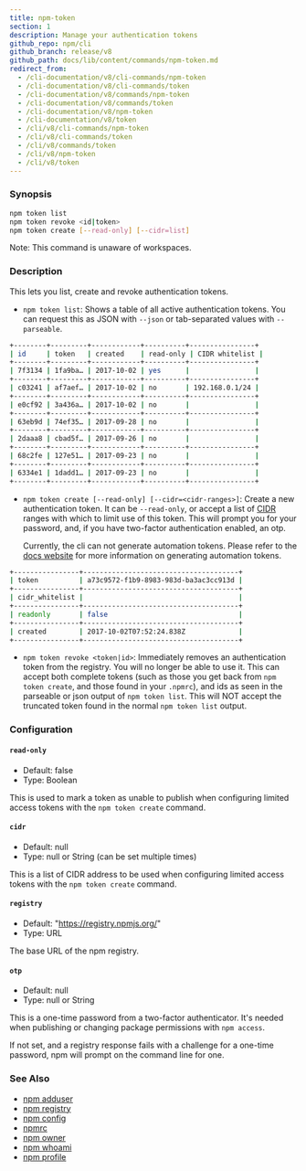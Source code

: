 ```yaml
---
title: npm-token
section: 1
description: Manage your authentication tokens
github_repo: npm/cli
github_branch: release/v8
github_path: docs/lib/content/commands/npm-token.md
redirect_from:
  - /cli-documentation/v8/cli-commands/npm-token
  - /cli-documentation/v8/cli-commands/token
  - /cli-documentation/v8/commands/npm-token
  - /cli-documentation/v8/commands/token
  - /cli-documentation/v8/npm-token
  - /cli-documentation/v8/token
  - /cli/v8/cli-commands/npm-token
  - /cli/v8/cli-commands/token
  - /cli/v8/commands/token
  - /cli/v8/npm-token
  - /cli/v8/token
---
```


### Synopsis

```bash
npm token list
npm token revoke <id|token>
npm token create [--read-only] [--cidr=list]
```

Note: This command is unaware of workspaces.

### Description

This lets you list, create and revoke authentication tokens.

- `npm token list`: Shows a table of all active authentication tokens. You can request this as JSON with `--json` or tab-separated values with `--parseable`.

```bash
+--------+---------+------------+----------+----------------+
| id     | token   | created    | read-only | CIDR whitelist |
+--------+---------+------------+----------+----------------+
| 7f3134 | 1fa9ba… | 2017-10-02 | yes      |                |
+--------+---------+------------+----------+----------------+
| c03241 | af7aef… | 2017-10-02 | no       | 192.168.0.1/24 |
+--------+---------+------------+----------+----------------+
| e0cf92 | 3a436a… | 2017-10-02 | no       |                |
+--------+---------+------------+----------+----------------+
| 63eb9d | 74ef35… | 2017-09-28 | no       |                |
+--------+---------+------------+----------+----------------+
| 2daaa8 | cbad5f… | 2017-09-26 | no       |                |
+--------+---------+------------+----------+----------------+
| 68c2fe | 127e51… | 2017-09-23 | no       |                |
+--------+---------+------------+----------+----------------+
| 6334e1 | 1dadd1… | 2017-09-23 | no       |                |
+--------+---------+------------+----------+----------------+
```

- `npm token create [--read-only] [--cidr=<cidr-ranges>]`: Create a new authentication token. It can be `--read-only`, or accept a list of [CIDR](https://en.wikipedia.org/wiki/Classless_Inter-Domain_Routing) ranges with which to limit use of this token. This will prompt you for your password, and, if you have two-factor authentication enabled, an otp.

  Currently, the cli can not generate automation tokens. Please refer to the [docs website](https://docs.npmjs.com/creating-and-viewing-access-tokens) for more information on generating automation tokens.

```bash
+----------------+--------------------------------------+
| token          | a73c9572-f1b9-8983-983d-ba3ac3cc913d |
+----------------+--------------------------------------+
| cidr_whitelist |                                      |
+----------------+--------------------------------------+
| readonly       | false                                |
+----------------+--------------------------------------+
| created        | 2017-10-02T07:52:24.838Z             |
+----------------+--------------------------------------+
```

- `npm token revoke <token|id>`: Immediately removes an authentication token from the registry. You will no longer be able to use it. This can accept both complete tokens (such as those you get back from `npm token create`, and those found in your `.npmrc`), and ids as seen in the parseable or json output of `npm token list`. This will NOT accept the truncated token found in the normal `npm token list` output.

### Configuration

#### `read-only`

- Default: false
- Type: Boolean

This is used to mark a token as unable to publish when configuring limited access tokens with the `npm token create` command.

#### `cidr`

- Default: null
- Type: null or String (can be set multiple times)

This is a list of CIDR address to be used when configuring limited access tokens with the `npm token create` command.

#### `registry`

- Default: "https://registry.npmjs.org/"
- Type: URL

The base URL of the npm registry.

#### `otp`

- Default: null
- Type: null or String

This is a one-time password from a two-factor authenticator. It's needed when publishing or changing package permissions with `npm access`.

If not set, and a registry response fails with a challenge for a one-time password, npm will prompt on the command line for one.

### See Also

- [npm adduser](/cli/v8/commands/npm-adduser)
- [npm registry](/cli/v8/using-npm/registry)
- [npm config](/cli/v8/commands/npm-config)
- [npmrc](/cli/v8/configuring-npm/npmrc)
- [npm owner](/cli/v8/commands/npm-owner)
- [npm whoami](/cli/v8/commands/npm-whoami)
- [npm profile](/cli/v8/commands/npm-profile)
